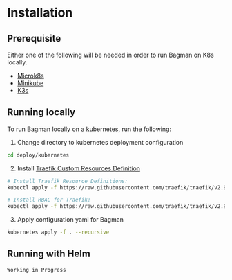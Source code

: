 # Installation 

## Prerequisite

Either one of the following will be needed in order to run Bagman on K8s locally.

- [Microk8s](https://microk8s.io)
- [Minikube](https://minikube.sigs.k8s.io/docs/)
- [K3s](https://k3s.io)

## Running locally

To run Bagman locally on a kubernetes, run the following: 
1. Change directory to kubernetes deployment configuration

```sh
cd deploy/kubernetes
```
2. Install [Traefik Custom Resources Definition](https://doc.traefik.io/traefik/providers/kubernetes-crd/#configuration-requirements)
```sh
# Install Traefik Resource Definitions:
kubectl apply -f https://raw.githubusercontent.com/traefik/traefik/v2.9/docs/content/reference/dynamic-configuration/kubernetes-crd-definition-v1.yml

# Install RBAC for Traefik:
kubectl apply -f https://raw.githubusercontent.com/traefik/traefik/v2.9/docs/content/reference/dynamic-configuration/kubernetes-crd-rbac.yml
```
3. Apply configuration yaml for Bagman
```sh
kubernetes apply -f . --recursive
```

## Running with Helm 

```
Working in Progress
```